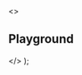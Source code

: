 
  <>
    <style type="text/css">
      {`
        .docs p {
          font-size: 18px;
        }
        .center {
          margin-inline: auto !important;
        }
      `}
    </style>
    <div className='center docs'>
      <Description />
    </div>
    <h2>Playground</h2>
    <Primary />
    <ArgsTable story={PRIMARY_STORY} />
    <Stories />
  </>
);
